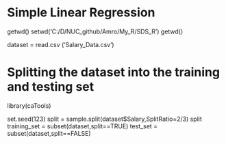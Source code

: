 # Simple Linear Regression

getwd()
setwd('C:/D/NUC_github/Amro/My_R/SDS_R')
getwd()


dataset = read.csv ('Salary_Data.csv')



# Splitting the dataset into the training and testing set

library(caTools)

set.seed(123)
split = sample.split(dataset$Salary,SplitRatio=2/3)
split
training_set = subset(dataset,split==TRUE)
test_set     = subset(dataset,split==FALSE)

